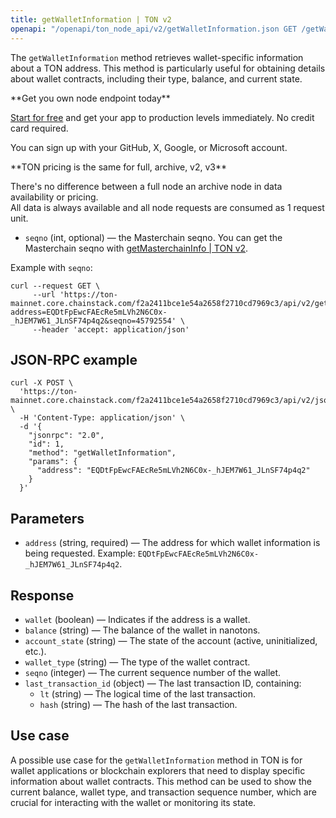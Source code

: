 ---
title: getWalletInformation | TON v2
openapi: "/openapi/ton_node_api/v2/getWalletInformation.json GET /getWalletInformation"
---

The `getWalletInformation` method retrieves wallet-specific information about a TON address. This method is particularly useful for obtaining details about wallet contracts, including their type, balance, and current state.

<Check>
**Get you own node endpoint today**

[Start for free](https://console.chainstack.com/) and get your app to production levels immediately. No credit card required.

You can sign up with your GitHub, X, Google, or Microsoft account.
</Check>

<Note>
**TON pricing is the same for full, archive, v2, v3**

There's no difference between a full node an archive node in data availability or pricing.  
All data is always available and all node requests are consumed as 1 request unit.
</Note>


* `seqno` (int, optional) — the Masterchain seqno. You can get the Masterchain seqno with [getMasterchainInfo | TON v2](/reference/ton_node_api/v2/getMasterchainInfo).

Example with `seqno`:

```shell Shell
curl --request GET \
     --url 'https://ton-mainnet.core.chainstack.com/f2a2411bce1e54a2658f2710cd7969c3/api/v2/getWalletInformation?address=EQDtFpEwcFAEcRe5mLVh2N6C0x-_hJEM7W61_JLnSF74p4q2&seqno=45792554' \
     --header 'accept: application/json'
```


## JSON-RPC example

```shell Shell
curl -X POST \
  'https://ton-mainnet.core.chainstack.com/f2a2411bce1e54a2658f2710cd7969c3/api/v2/jsonRPC' \
  -H 'Content-Type: application/json' \
  -d '{
    "jsonrpc": "2.0",
    "id": 1,
    "method": "getWalletInformation",
    "params": {
      "address": "EQDtFpEwcFAEcRe5mLVh2N6C0x-_hJEM7W61_JLnSF74p4q2"
    }
  }'
```


## Parameters

* `address` (string, required) — The address for which wallet information is being requested. Example: `EQDtFpEwcFAEcRe5mLVh2N6C0x-_hJEM7W61_JLnSF74p4q2`.

## Response

* `wallet` (boolean) — Indicates if the address is a wallet.
* `balance` (string) — The balance of the wallet in nanotons.
* `account_state` (string) — The state of the account (active, uninitialized, etc.).
* `wallet_type` (string) — The type of the wallet contract.
* `seqno` (integer) — The current sequence number of the wallet.
* `last_transaction_id` (object) — The last transaction ID, containing:
  + `lt` (string) — The logical time of the last transaction.
  + `hash` (string) — The hash of the last transaction.

## Use case

A possible use case for the `getWalletInformation` method in TON is for wallet applications or blockchain explorers that need to display specific information about wallet contracts. This method can be used to show the current balance, wallet type, and transaction sequence number, which are crucial for interacting with the wallet or monitoring its state.

